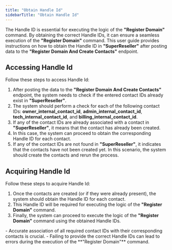 ```yaml
---
title: "Obtain Handle Id"
sidebarTitle: "Obtain Handle Id"
---
```


The Handle ID is essential for executing the logic of the **"Register Domain"** command.  By obtaining the correct Handle IDs, it can ensure a seamless execution of the **"Register Domain"** command. This user guide provides instructions on how to obtain the Handle ID in **"SuperReseller"** after posting data to the **"Register Domain And Create Contacts"** endpoint.

## Accessing Handle Id

Follow these steps to access Handle Id:

1. After posting the data to the **"Register Domain And Create Contacts"** endpoint, the system needs to check if the entered contact IDs already exist in **"SuperReseller"**.
2. The system should perform a check for each of the following contact IDs: **owner_internal_contact_id**, **admin_internal_contact_id**, **tech_internal_contact_id**, and **billing_internal_contact_id**.
3. If any of the contact IDs are already associated with a contact in **"SuperReseller"**, it means that the contact has already been created. 
4. In this case, the system can proceed to obtain the corresponding Handle ID for each contact.
5. If any of the contact IDs are not found in **"SuperReseller"**, it indicates that the contacts have not been created yet. In this scenario, the system should create the contacts and rerun the process.

## Acquiring Handle Id

Follow these steps to acquire Handle Id:

1. Once the contacts are created (or if they were already present), the system should obtain the Handle ID for each contact. 
2. This Handle ID will be required for executing the logic of the **"Register Domain"** command.
3. Finally, the system can proceed to execute the logic of the **"Register Domain"** command using the obtained Handle IDs.

<Note>
- Accurate association of all required contact IDs with their corresponding contacts is crucial.
- Failing to provide the correct Handle IDs can lead to errors during the execution of the **"Register Domain"** command.
</Note>